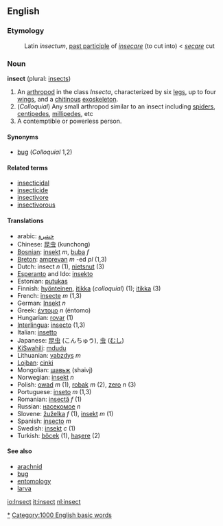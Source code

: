 ==English==
===Etymology===

:Latin ''insectum'', [[past participle]] of ''[[insecare]]'' (to cut into) < ''[[secare]]'' cut

===Noun===
'''insect''' (plural: [[insects]])

#An [[arthropod]] in the class ''Insecta'', characterized by six [[leg]]s, up to four [[wing]]s, and a [[chitin]]ous [[exoskeleton]].
#(''Colloquial'') Any small arthropod similar to an insect including [[spider]]s, [[centipede]]s, [[millipede]]s, etc
#A contemptible or powerless person.

====Synonyms====
*[[bug]] (''Colloquial'' 1,2)

====Related terms====
*[[insecticidal]]
*[[insecticide]]
*[[insectivore]]
*[[insectivorous]]

====Translations====
*arabic: [[حشرة]]
*Chinese: [[昆虫]] (kunchong)
*[[Bosnian]]: [[insekt]] ''m'', [[buba]] ''f''
*[[Breton]]: [[amprevan]] ''m'' -ed ''pl'' (1,3)
*Dutch: insect ''n'' (1), [[nietsnut]] (3)
*[[Esperanto]] and Ido: [[insekto]]
*Estonian: [[putukas]]
*Finnish: [[hyönteinen]], [[itikka]] (''colloquial'') (1); [[itikka]] (3)
*French: [[insecte]] ''m'' (1,3)
*German: [[Insekt]] ''n''
*Greek: [[έντομο]] ''n'' (éntomo)
*Hungarian: [[rovar]] (1)
*[[Interlingua]]: [[insecto]] (1,3)
*Italian: [[insetto]]
*Japanese: [[昆虫]] (こんちゅう), [[虫]] ([[むし]])
*[[KiSwahili]]: [[mdudu]]
*Lithuanian: [[vabzdys]] ''m''
*[[Lojban]]: [[cinki]]
*Mongolian: [[шавьж]] (shaivj)
*Norwegian: [[insekt]] ''n''
*Polish: [[owad]] ''m'' (1), [[robak]] ''m'' (2), [[zero]] ''n'' (3)
*Portuguese: [[inseto]] ''m'' (1,3)
*Romanian: [[insectă]] ''f'' (1)
*Russian: [[насекомое]] ''n''
*Slovene: [[žuželka]] ''f'' (1), [[insekt]] ''m'' (1)
*Spanish: [[insecto]] ''m''
*Swedish: [[insekt]] ''c'' (1)
*Turkish: [[böcek]] (1), [[haşere]] (2)

====See also====
*[[arachnid]]
*[[bug]]
*[[entomology]]
*[[larva]]

[[Category:Insects|*]]

[[Category:1000 English basic words]]

[[io:Insect]]
[[it:insect]]
[[nl:insect]]